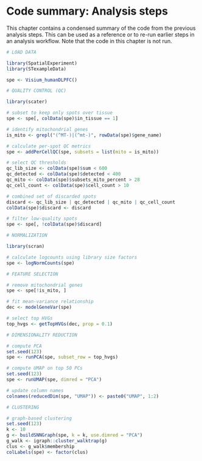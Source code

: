 # Code summary: Analysis steps {#sec-seq-code-summary}

This chapter contains a condensed summary of the code from the previous analysis steps. This can be used as a reference or to re-run earlier steps in an analysis workflow. Note that the code in this chapter is not run.

```r
# LOAD DATA

library(SpatialExperiment)
library(STexampleData)

spe <- Visium_humanDLPFC()
```

```r
# QUALITY CONTROL (QC)

library(scater)

# subset to keep only spots over tissue
spe <- spe[, colData(spe)$in_tissue == 1]

# identify mitochondrial genes
is_mito <- grepl("(^MT-)|(^mt-)", rowData(spe)$gene_name)

# calculate per-spot QC metrics
spe <- addPerCellQC(spe, subsets = list(mito = is_mito))

# select QC thresholds
qc_lib_size <- colData(spe)$sum < 600
qc_detected <- colData(spe)$detected < 400
qc_mito <- colData(spe)$subsets_mito_percent > 28
qc_cell_count <- colData(spe)$cell_count > 10

# combined set of discarded spots
discard <- qc_lib_size | qc_detected | qc_mito | qc_cell_count
colData(spe)$discard <- discard

# filter low-quality spots
spe <- spe[, !colData(spe)$discard]
```

```r
# NORMALIZATION

library(scran)

# calculate logcounts using library size factors
spe <- logNormCounts(spe)
```

```r
# FEATURE SELECTION

# remove mitochondrial genes
spe <- spe[!is_mito, ]

# fit mean-variance relationship
dec <- modelGeneVar(spe)

# select top HVGs
top_hvgs <- getTopHVGs(dec, prop = 0.1)
```

```r
# DIMENSIONALITY REDUCTION

# compute PCA
set.seed(123)
spe <- runPCA(spe, subset_row = top_hvgs)

# compute UMAP on top 50 PCs
set.seed(123)
spe <- runUMAP(spe, dimred = "PCA")

# update column names
colnames(reducedDim(spe, "UMAP")) <- paste0("UMAP", 1:2)
```

```r
# CLUSTERING

# graph-based clustering
set.seed(123)
k <- 10
g <- buildSNNGraph(spe, k = k, use.dimred = "PCA")
g_walk <- igraph::cluster_walktrap(g)
clus <- g_walk$membership
colLabels(spe) <- factor(clus)
```
